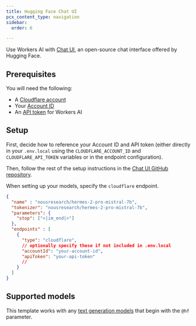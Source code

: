 ```yaml
---
title: Hugging Face Chat UI
pcx_content_type: navigation
sidebar:
  order: 6

---
```


Use Workers AI with [Chat UI](https://github.com/huggingface/chat-ui?tab=readme-ov-file#text-embedding-models), an open-source chat interface offered by Hugging Face.

## Prerequisites

You will need the following:

* A [Cloudflare account](https://dash.cloudflare.com)
* Your [Account ID](/fundamentals/setup/find-account-and-zone-ids/)
* An [API token](/workers-ai/get-started/rest-api/#1-get-api-token-and-account-id) for Workers AI

## Setup

First, decide how to reference your Account ID and API token (either directly in your `.env.local` using the `CLOUDFLARE_ACCOUNT_ID` and `CLOUDFLARE_API_TOKEN` variables or in the endpoint configuration).

Then, follow the rest of the setup instructions in the [Chat UI GitHub repository](https://github.com/huggingface/chat-ui?tab=readme-ov-file#text-embedding-models).

When setting up your models, specify the `cloudflare` endpoint.

```json
{
  "name" : "nousresearch/hermes-2-pro-mistral-7b",
  "tokenizer": "nousresearch/hermes-2-pro-mistral-7b",
  "parameters": {
    "stop": ["<|im_end|>"]
  },
  "endpoints" : [
    {
      "type": "cloudflare",
      // optionally specify these if not included in .env.local
      "accountId": "your-account-id",
      "apiToken": "your-api-token"
      //
    }
  ]
}
```

## Supported models

This template works with any [text generation models](/workers-ai/models/#text-generation) that begin with the `@hf` parameter.
